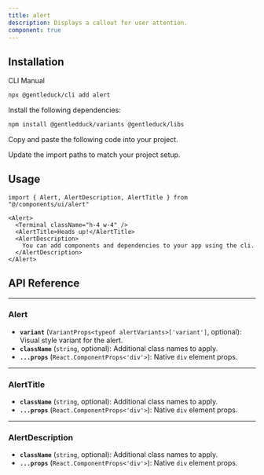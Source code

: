 ```yaml
---
title: alert
description: Displays a callout for user attention.
component: true
---
```


<ComponentPreview
  name="alert-1"
  title="An alert with an icon, title and description."
  description="An alert with an icon, title and description. The title says 'Heads up!' and the description is 'You can add components to your app using the cli.'."
/>

## Installation

<Tabs defaultValue="cli">

<TabsList>
  <TabsTrigger value="cli">CLI</TabsTrigger>
  <TabsTrigger value="manual">Manual</TabsTrigger>
</TabsList>
<TabsContent value="cli">

```bash
npx @gentleduck/cli add alert
```

</TabsContent>

<TabsContent value="manual">

<Steps>

<Step>Install the following dependencies:</Step>

```bash
npm install @gentledduck/variants @gentleduck/libs
```

<Step>Copy and paste the following code into your project.</Step>

<ComponentSource name="alert" />

<Step>Update the import paths to match your project setup.</Step>

</Steps>

</TabsContent>

</Tabs>

## Usage

```tsx
import { Alert, AlertDescription, AlertTitle } from "@/components/ui/alert"
```

```tsx
<Alert>
  <Terminal className="h-4 w-4" />
  <AlertTitle>Heads up!</AlertTitle>
  <AlertDescription>
    You can add components and dependencies to your app using the cli.
  </AlertDescription>
</Alert>
```

## API Reference

---

### **Alert**

* **`variant`** (`VariantProps<typeof alertVariants>['variant']`, optional): Visual style variant for the alert.
* **`className`** (`string`, optional): Additional class names to apply.
* **`...props`** (`React.ComponentProps<'div'>`): Native `div` element props.

---

### **AlertTitle**

* **`className`** (`string`, optional): Additional class names to apply.
* **`...props`** (`React.ComponentProps<'div'>`): Native `div` element props.

---

### **AlertDescription**

* **`className`** (`string`, optional): Additional class names to apply.
* **`...props`** (`React.ComponentProps<'div'>`): Native `div` element props.



